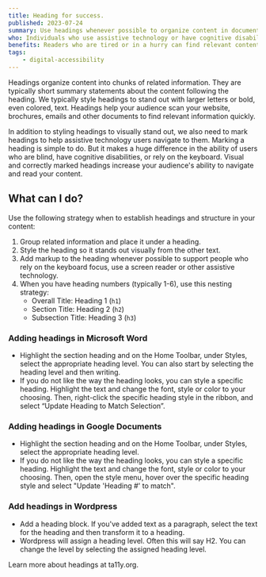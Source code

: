 ```yaml
---
title: Heading for success.
published: 2023-07-24
summary: Use headings whenever possible to organize content in documents, email, and webpages.
who: Individuals who use assistive technology or have cognitive disabilities.
benefits: Readers who are tired or in a hurry can find relevant content more easily.
tags:
    - digital-accessibility
---
```





Headings organize content into chunks of related information. They are typically short summary statements about the content following the heading. We typically style headings to stand out with larger letters or bold, even colored, text. Headings help your audience scan your website, brochures, emails and other documents to find relevant information quickly.

In addition to styling headings to visually stand out, we also need to mark headings to help assistive technology users navigate to them. Marking a heading is simple to do. But it makes a huge difference in the ability of users who are blind, have cognitive disabilities, or rely on the keyboard. Visual and correctly marked headings increase your audience's ability to navigate and read your content.

## What can I do?

Use the following strategy when to establish headings and structure in your content:
1. Group related information and place it under a heading.
2. Style the heading so it stands out visually from the other text.
3. Add markup to the heading whenever possible to support people who rely on the keyboard focus, use a screen reader or other assistive technology.
4. When you have heading numbers (typically 1-6), use this nesting strategy:
    - Overall Title: Heading 1 (`h1`)
    - Section Title: Heading 2 (`h2`)
    - Subsection Title: Heading 3 (`h3`)

### Adding headings in Microsoft Word

- Highlight the section heading and on the Home Toolbar, under Styles, select the appropriate heading level. You can also start by selecting the heading level and then writing.
- If you do not like the way the heading looks, you can style a specific heading. Highlight the text and change the font, style or color to your choosing. Then, right-click the specific heading style in the ribbon, and select “Update Heading to Match Selection”.

<ImageFigure src={microsoftWord} class="my-3 text-center" imageClass="w-100 bg-white" alt="A screenshot of setting a &quot;Heading 2&quot; in Microsoft Word."/>


### Adding headings in Google Documents

- Highlight the section heading and on the Home Toolbar, under Styles, select the appropriate heading level. 
- If you do not like the way the heading looks, you can style a specific heading. Highlight the text and change the font, style or color to your choosing. Then, open the style menu, hover over the specific heading style and select "Update 'Heading #' to match".

<ImageFigure src={googleDocs} class="my-3 text-center" imageClass="w-100 bg-white" alt="A screenshot of changing a heading in Google Docs."/>


### Add headings in Wordpress

- Add a heading block. If you've added text as a paragraph, select the text for the heading and then transform it to a heading. 
- Wordpress will assign a heading level. Often this will say H2. You can change the level by selecting the assigned heading level.

<ImageFigure src={wordpress} class="my-3 text-center" imageClass="w-100 bg-white" alt="A screenshot of adding a heading to a Wordpress page."/>

<ExternalLink inline href="https://www.ta11y.org/learning/topic?key=design.page_structure">Learn more about headings</ExternalLink> at <span class="text-brand text-primary fw-bold">t<span class="fw-lighter">a11y</span>.org</span>.